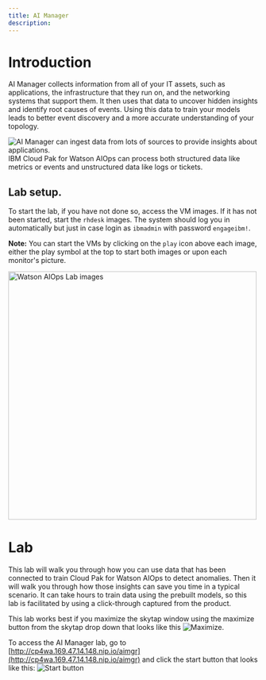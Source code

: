 ```yaml
---
title: AI Manager
description:
---
```


# Introduction

  AI Manager collects information from all of your IT assets, such as applications, the infrastructure that they run on, and the networking systems that support them. It then uses that data to uncover hidden insights and identify root causes of events. Using this data to train your models leads to better event discovery and a more accurate understanding of your topology.


  ![AI Manager can ingest data from lots of sources to provide insights about applications.](./images/aimgr1.png)
  IBM Cloud Pak for Watson AIOps can process both structured data like metrics or events and unstructured data like logs or tickets.

## Lab setup.

  To start the lab, if you have not done so, access the VM images. If it has not been started, start the `rhdesk` images. The system should log you in automatically but just in case login as `ibmadmin` with password `engageibm!`.

  **Note:** You can start the VMs by clicking on the `play` icon above each image, either the play symbol at the top to start both images or upon each monitor's picture.

  <img src="https://github.com/cruxdaemon/think-cp4wa-lab/raw/gatsby/src/pages/mm/images/mm02.png" alt="Watson AIOps Lab images" width="500" align="center"/>

# Lab

  This lab will walk you through how you can use data that has been connected to train Cloud Pak for Watson AIOps to detect anomalies. Then it will walk you through how those insights can save you time in a typical scenario. It can take hours to train data using the prebuilt models, so this lab is facilitated by using a click-through captured from the product.

  This lab works best if you maximize the skytap window using the maximize button from the skytap drop down that looks like this ![Maximize](./images/aimgr3.png). 
  
  To access the AI Manager lab, go to [http://cp4wa.169.47.14.148.nip.io/aimgr](http://cp4wa.169.47.14.148.nip.io/aimgr) and click the start button that looks like this: ![Start button](./images/aimgr2.png)
